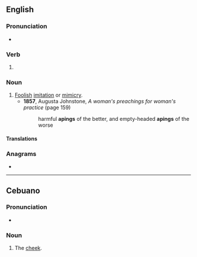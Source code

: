 ==English==

===Pronunciation===
* {{IPA|/ˈeɪ.pɪŋ/|lang=en}}

===Verb===
{{head|en|present participle}}

# {{present participle of|ape|lang=en|nocat=1}}

===Noun===
{{en-noun}}

# [[foolish|Foolish]] [[imitation]] or [[mimicry]].
#* '''1857''', Augusta Johnstone, ''A woman's preachings for woman's practice'' (page 159)
#*: harmful '''apings''' of the better, and empty-headed '''apings''' of the worse

====Translations====
{{trans-see|apery}}

===Anagrams===
* {{anagrams|en|ngapi}}

----

==Cebuano==

===Pronunciation===
* {{hyphenation|a|ping|lang=ceb}}

===Noun===
{{head|ceb|noun}}

# {{lb|ceb|anatomy}} The [[cheek]].